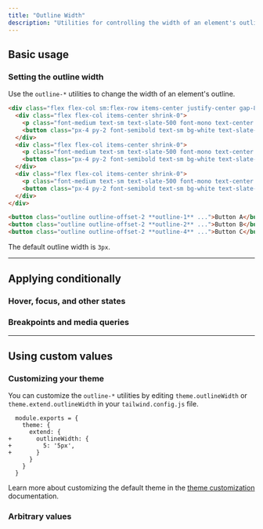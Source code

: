 ```yaml
---
title: "Outline Width"
description: "Utilities for controlling the width of an element's outline."
---
```




## Basic usage

### Setting the outline width

Use the `outline-*` utilities to change the width of an element's outline.

```html {{ example: true }}
<div class="flex flex-col sm:flex-row items-center justify-center gap-8 sm:gap-16 font-bold text-white text-sm text-center">
  <div class="flex flex-col items-center shrink-0">
    <p class="font-medium text-sm text-slate-500 font-mono text-center mb-3 dark:text-slate-400">outline-1</p>
    <button class="px-4 py-2 font-semibold text-sm bg-white text-slate-700 border border-slate-300 rounded-md shadow-sm outline outline-1 outline-offset-2 outline-blue-500 dark:bg-slate-700 dark:text-slate-200 dark:border-transparent">Button A</button>
  </div>
  <div class="flex flex-col items-center shrink-0">
    <p class="font-medium text-sm text-slate-500 font-mono text-center mb-3 dark:text-slate-400">outline-2</p>
    <button class="px-4 py-2 font-semibold text-sm bg-white text-slate-700 border border-slate-300 rounded-md shadow-sm outline outline-2 outline-offset-2 outline-blue-500 dark:bg-slate-700 dark:text-slate-200 dark:border-transparent">Button B</button>
  </div>
  <div class="flex flex-col items-center shrink-0">
    <p class="font-medium text-sm text-slate-500 font-mono text-center mb-3 dark:text-slate-400">outline-4</p>
    <button class="px-4 py-2 font-semibold text-sm bg-white text-slate-700 border border-slate-300 rounded-md shadow-sm outline outline-4 outline-offset-2 outline-blue-500 dark:bg-slate-700 dark:text-slate-200 dark:border-transparent">Button C</button>
  </div>
</div>
```

```html
<button class="outline outline-offset-2 **outline-1** ...">Button A</button>
<button class="outline outline-offset-2 **outline-2** ...">Button B</button>
<button class="outline outline-offset-2 **outline-4** ...">Button C</button>
```

The default outline width is `3px`.

---

## <Heading ignore>Applying conditionally</Heading>

### <Heading ignore>Hover, focus, and other states</Heading>

<HoverFocusAndOtherStates defaultClass="outline" featuredClass="outline-2" />

### <Heading ignore>Breakpoints and media queries</Heading>

<BreakpointsAndMediaQueries defaultClass="outline" featuredClass="outline-2" />

---

## Using custom values

### Customizing your theme

You can customize the `outline-*` utilities by editing `theme.outlineWidth` or `theme.extend.outlineWidth` in your `tailwind.config.js` file.

```diff-js {{ filename: 'tailwind.config.js' }}
  module.exports = {
    theme: {
      extend: {
+       outlineWidth: {
+         5: '5px',
+       }
      }
    }
  }
```

Learn more about customizing the default theme in the [theme customization](/docs/theme#customizing-the-default-theme) documentation.

### Arbitrary values

<ArbitraryValues property="outline-width" featuredClass="outline-[5px]" />
